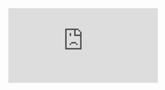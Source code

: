 <iframe
  className="flex-auto"
  width={"100%"}
  height={"100%"}
  src="https://www.youtube-nocookie.com/embed/GsUKd4SmjGs"
  frameborder="0"
  allow="accelerometer; autoplay; clipboard-write; encrypted-media; gyroscope; picture-in-picture"
  allowFullScreen
/>
